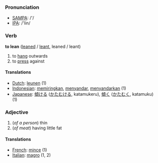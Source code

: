 === Pronunciation ===
*[[w:SAMPA|SAMPA]]: /'/
*[[w:IPA|IPA]]: /'lin/

=== Verb ===

'''to lean''' ([[leaned]] / [[leant]], leaned / leant)

# to [[hang]] outwards
# to [[press]] against

==== Translations ====
*[[Dutch]]: [[leunen]] (1)
*[[Indonesian]]: [[miring|memiringkan]], [[sandar|menyandar]], [[sandar|menyandarkan]] (1)
*[[Japanese]]: [[傾ける]] ([[かたむける]], katamukeru), [[傾く]] ([[かたむく]], katamuku) (1)

=== Adjective ===

#(''of a person'') thin
#(''of meat'') having little fat

==== Translations ====
*[[French]]: [[mince]] (1)
*[[Italian]]: [[magro]] (1, 2)